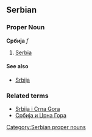 ==Serbian==
===Proper Noun===
'''Србија''' ''f''
#[[Serbia]]
====See also====
*[[Srbija]]

===Related terms===
*[[Srbija i Crna Gora]]
*[[Србија и Црна Гора]]
[[Category:Serbian proper nouns]]